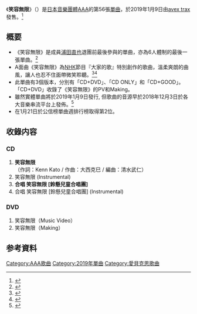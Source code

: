 {{Infobox Single
| Name           = 笑容無限
| Cover          = 
| Artist         = [[AAA_(團體)|AAA]]
| Album          = [[AAA_15th_Anniversary_All_Time_Best_-thanx_AAA_lot-|AAA 15th Anniversary All Time Best -thanx AAA lot-]]
| A-side         = 笑容無限
| B-side         = 合唱 笑容無限 [鈴懸兒童合唱團]
| Released       = 2019年1月9日
| Format         = [[單曲|單曲]]
| Recorded       = 2018年<br/>{{JPN}}
| Genre          = [[J-POP|J-POP]]
| Length         = 
| Label          = [[avex_trax|avex trax]]
| Writer         = 
| Producer       = [[松浦勝人|masato max matsuura]]
| Certification  = 
| Chart position = * 週間最高排名第2位<small>（[[Oricon公信榜|Oricon]]）</small>
* 週間最高排名第9位<small>（[[日本百強單曲榜|Billboard Japan Hot 100]]）</small>
| Last single    = [[LIFE_(AAA單曲)|LIFE]]<br/>（2017年）
| This single    = '''笑容無限'''<br/>（2019年）
| Next single    = [[BAD_LOVE|BAD LOVE]]<br/>（2019年）
| Misc           =
}}

《'''笑容無限'''》（{{lang|ja|笑顔のループ}}）是[[日本|日本]][[音樂團體|音樂團體]][[AAA_(團體)|AAA]]的第56張[[單曲|單曲]]，於2019年1月9日由[[avex_trax|avex trax]]發售。<ref>{{Cite web |url=https://avex.jp/aaa/news/detail.php?id=1067030 |title=【AAA】来年1月9日（水）にNHKみんなのうた「笑顔のループ」のシングルリリースが決定！ |accessdate=2018-11-07 |archive-date=2020-10-18 |dead-url=no |archive-url=https://web.archive.org/web/20201018095421/https://avex.jp/aaa/news/detail.php?id=1067030 }}</ref>

== 概要 ==
* 《笑容無限》是成員[[浦田直也|浦田直也]]退團前最後參與的單曲，亦為6人體制的最後一張單曲。<ref>{{Cite web |url=https://hk.appledaily.com/entertainment/20200101/BEXF5L6YCN7OH7WKYZT2MW2CTE/ |title=浦田直也退出AAA |accessdate=2020-01-01 |archive-date=2020-10-18 |dead-url=no |archive-url=https://web.archive.org/web/20201018100310/https://hk.appledaily.com/entertainment/20200101/BEXF5L6YCN7OH7WKYZT2MW2CTE/ }}</ref>
* A面曲《笑容無限》為[[NHK|NHK]]節目『大家的歌』特別創作的歌曲，溫柔爽朗的曲風，讓人也忍不住面帶微笑聆聽。<ref>{{Cite web |url=https://www.kkbox.com/tw/tc/album/Im5npBwdCRpKj0F2jCDn009H-index.html |title=AAA《笑容無限》專輯介紹 |accessdate=2020-01-09 |archive-date=2021-01-19 |dead-url=no |archive-url=https://web.archive.org/web/20210119065439/https://www.kkbox.com/tw/tc/album/Im5npBwdCRpKj0F2jCDn009H-index.html }}</ref><ref>{{Cite web |url=https://avex.jp/aaa/news/detail.php?id=1066027 |title=AAAがNHK「みんなのうた」に初登場！ |accessdate=2018-10-12 |archive-date=2020-10-18 |dead-url=no |archive-url=https://web.archive.org/web/20201018091644/https://avex.jp/aaa/news/detail.php?id=1066027 }}</ref>
* 此單曲有3個版本，分別有「CD+DVD」、「CD ONLY」和「CD+GOOD」。「CD+DVD」收錄了《笑容無限》的PV和Making。
* 雖然實體單曲將於2019年1月9日發行, 但歌曲的音源早於2018年12月3日於各大音樂串流平台上發佈。<ref>{{Cite web |url=https://avex.jp/aaa/news/detail.php?id=1067772 |title=12/3より、AAA「笑顔のループ」楽曲先行配信スタート！ |accessdate=2018-12-02 |archive-date=2020-10-18 |dead-url=no |archive-url=https://web.archive.org/web/20201018095331/https://avex.jp/aaa/news/detail.php?id=1067772 }}</ref>
* 在1月21日於公信榜單曲週排行榜取得第2位。
 
== 收錄内容 ==
===CD===
# '''笑容無限'''<br/>（作詞：Kenn Kato / 作曲：大西克巳 / 編曲：清水武仁）
# 笑容無限 (Instrumental)
# '''合唱 笑容無限 [鈴懸兒童合唱團]'''
# 合唱 笑容無限 [鈴懸兒童合唱團] (Instrumental)

===DVD===
# 笑容無限（Music Video）
# 笑容無限（Making）

== 参考資料 ==
{{Reflist}}

{{AAA}}
{{DEFAULTSORT:Egao no Loop}}
[[Category:AAA歌曲|Category:AAA歌曲]]
[[Category:2019年單曲|Category:2019年單曲]]
[[Category:愛貝克思歌曲|Category:愛貝克思歌曲]]